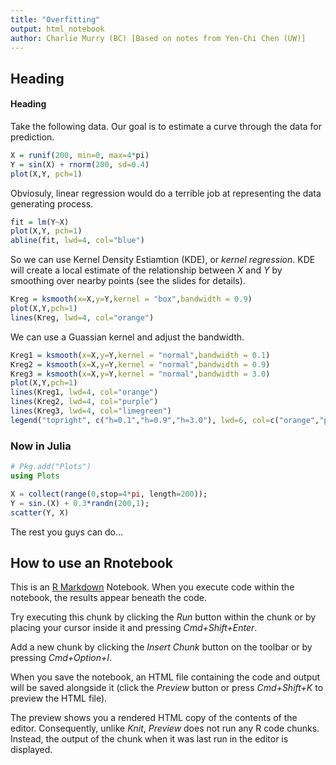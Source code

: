 ```yaml
---
title: "Overfitting"
output: html_notebook
author: Charlie Murry (BC) [Based on notes from Yen-Chi Chen (UW)]
---
```


## Heading

#### Heading

Take the following data. Our goal is to estimate a curve through the data for prediction.

```r
X = runif(200, min=0, max=4*pi)
Y = sin(X) + rnorm(200, sd=0.4)
plot(X,Y, pch=1)
```

Obviosuly, linear regression would do a terrible job at representing the data generating process.

```r
fit = lm(Y~X)
plot(X,Y, pch=1)
abline(fit, lwd=4, col="blue")
```

So we can use Kernel Density Estiamtion (KDE), or *kernel regression*. KDE will create a local estimate of the relationship between $X$ and $Y$ by smoothing over nearby points (see the slides for details). 

```r
Kreg = ksmooth(x=X,y=Y,kernel = "box",bandwidth = 0.9)
plot(X,Y,pch=1)
lines(Kreg, lwd=4, col="orange")
```


We can use a Guassian kernel and adjust the bandwidth. 

```r
Kreg1 = ksmooth(x=X,y=Y,kernel = "normal",bandwidth = 0.1)
Kreg2 = ksmooth(x=X,y=Y,kernel = "normal",bandwidth = 0.9)
Kreg3 = ksmooth(x=X,y=Y,kernel = "normal",bandwidth = 3.0)
plot(X,Y,pch=1)
lines(Kreg1, lwd=4, col="orange")
lines(Kreg2, lwd=4, col="purple")
lines(Kreg3, lwd=4, col="limegreen")
legend("topright", c("h=0.1","h=0.9","h=3.0"), lwd=6, col=c("orange","purple","limegreen"))
```


### Now in Julia

```julia
# Pkg.add("Plots")
using Plots

X = collect(range(0,stop=4*pi, length=200));
Y = sin.(X) + 0.3*randn(200,1);
scatter(Y, X)
```

The rest you guys can do...


## How to use an Rnotebook


This is an [R Markdown](http://rmarkdown.rstudio.com) Notebook. When you execute code within the notebook, the results appear beneath the code. 

Try executing this chunk by clicking the *Run* button within the chunk or by placing your cursor inside it and pressing *Cmd+Shift+Enter*. 

Add a new chunk by clicking the *Insert Chunk* button on the toolbar or by pressing *Cmd+Option+I*.

When you save the notebook, an HTML file containing the code and output will be saved alongside it (click the *Preview* button or press *Cmd+Shift+K* to preview the HTML file). 

The preview shows you a rendered HTML copy of the contents of the editor. Consequently, unlike *Knit*, *Preview* does not run any R code chunks. Instead, the output of the chunk when it was last run in the editor is displayed.

